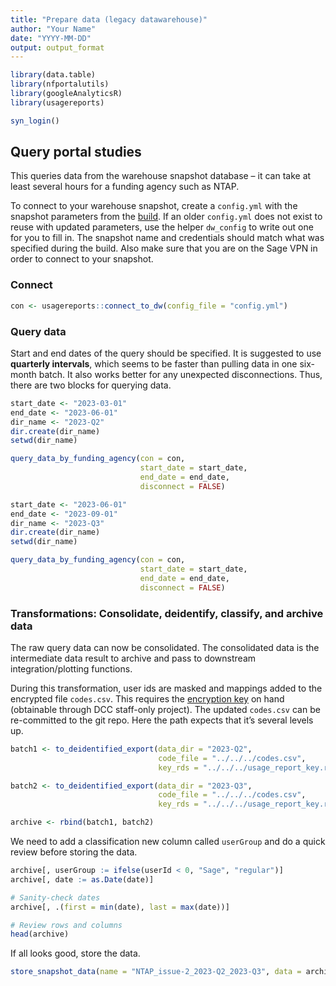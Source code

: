 ```yaml
---
title: "Prepare data (legacy datawarehouse)"
author: "Your Name"
date: "YYYY-MM-DD"
output: output_format
---
```


```r

library(data.table)
library(nfportalutils)
library(googleAnalyticsR)
library(usagereports) 

syn_login()
```

## Query portal studies 

This queries data from the warehouse snapshot database -- it can take at least several hours for a funding agency such as NTAP. 

To connect to your warehouse snapshot, create a `config.yml` with the snapshot parameters from the [build](http://build-system-dw.sagebase.org:8080/login?from=%2Fjob%2FLaunch%2520warehouse%2520snapshot%2F).
If an older `config.yml` does not exist to reuse with updated parameters, use the helper `dw_config` to write out one for you to fill in.
The snapshot name and credentials should match what was specified during the build.
Also make sure that you are on the Sage VPN in order to connect to your snapshot.

### Connect
```r
con <- usagereports::connect_to_dw(config_file = "config.yml")
```

### Query data

Start and end dates of the query should be specified. 
It is suggested to use **quarterly intervals**, which seems to be faster than pulling data in one six-month batch. It also works better for any unexpected disconnections. 
Thus, there are two blocks for querying data.
```r

start_date <- "2023-03-01"
end_date <- "2023-06-01"
dir_name <- "2023-Q2" 
dir.create(dir_name)
setwd(dir_name)

query_data_by_funding_agency(con = con, 
                             start_date = start_date, 
                             end_date = end_date, 
                             disconnect = FALSE)
```


```r

start_date <- "2023-06-01"
end_date <- "2023-09-01"
dir_name <- "2023-Q3" 
dir.create(dir_name)
setwd(dir_name)

query_data_by_funding_agency(con = con, 
                             start_date = start_date, 
                             end_date = end_date, 
                             disconnect = FALSE)
```

### Transformations: Consolidate, deidentify, classify, and archive data

The raw query data can now be consolidated. 
The consolidated data is the intermediate data result to archive and pass to downstream integration/plotting functions.

During this transformation, user ids are masked and mappings added to the encrypted file `codes.csv`. 
This requires the [encryption key](https://www.synapse.org/#!Synapse:syn39770191/files/) on hand (obtainable through DCC staff-only project).
The updated `codes.csv` can be re-committed to the git repo. Here the path expects that it's several levels up.

```r

batch1 <- to_deidentified_export(data_dir = "2023-Q2",
                                 code_file = "../../../codes.csv",
                                 key_rds = "../../../usage_report_key.rds")

batch2 <- to_deidentified_export(data_dir = "2023-Q3",
                                 code_file = "../../../codes.csv",
                                 key_rds = "../../../usage_report_key.rds")

archive <- rbind(batch1, batch2)
```

We need to add a classification new column called `userGroup` and do a quick review before storing the data.
```r

archive[, userGroup := ifelse(userId < 0, "Sage", "regular")]
archive[, date := as.Date(date)]

# Sanity-check dates
archive[, .(first = min(date), last = max(date))]

# Review rows and columns
head(archive)
```

If all looks good, store the data.
```r
store_snapshot_data(name = "NTAP_issue-2_2023-Q2_2023-Q3", data = archive)
```

